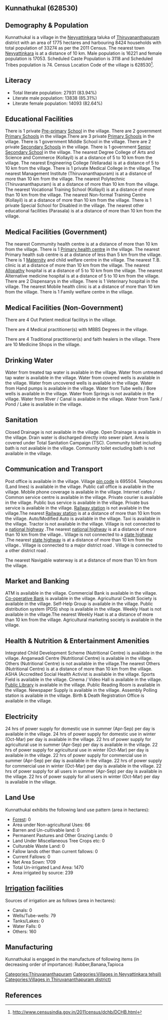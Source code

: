 {{Infobox settlement
| name=Kunnathukal
| native_name=
| native_name_lang=
| other_name=
| nickname=
| settlement_type=Village
| image_skyline=
| image_alt=
| image_caption=
| pushpin_map=India Kerala
| pushpin_label_position=right
| pushpin_map_alt=
| pushpin_map_caption=Location in Kerala, India
| latd=
| latm=
| lats=
| latNS=
| longd=
| longm=
| longs=
| longEW=
| coordinates_display=inline,title
| subdivision_type=Country
| subdivision_name={{flag|India}}
| subdivision_type1=[[States and territories of India|State]]
| subdivision_name1=Kerala 
| subdivision_type2=[[List of districts of India|District]]
| subdivision_name2=Thiruvananthapuram
| subdivision_type3=Tahsil
| subdivision_name3=Neyyattinkara
| website=
| established_title=<!-- Established -->
| established_date=
| founder=
| named_for=
| government_type=
| governing_body=
| unit_pref=Metric=
| area_footnotes=
| area_rank=
| area_total_km2=17.75
| elevation_footnotes=
| elevation_m=
| population_total=33274
| population_as_of=2011
| population_rank=
| population_density_km2=1874
| population_demonym=
| population_footnotes=
| demographics_type1=Languages
| demographics1_title1=Official
| demographics1_info1=[[Malayalam language|Malayalam]]
| timezone1=[[Indian Standard Time|IST]]
| utc_offset1==+5:30
| postal_code_type=[[Postal Index Number|PIN]]
| postal_code=695504
| area_code_type=Telephone code
| area_code=
| registration_plate=
| blank1_name_sec1=Nearest city
| blank1_info_sec1=[[Neyyattinkara]]
| blank2_name_sec1=[[Human sex ratio|Sex ratio]]
| blank2_info_sec1=1051 [[male|♂]]/[[female|♀]]
| blank3_name_sec1=Literacy
| blank3_info_sec1=83.94%
| blank1_name_sec2=[[2011 Census of India|2011 census]] code
| blank1_info_sec2=628530
| footnotes=
}}

== Kunnathukal (628530) ==

== Demography & Population ==

Kunnathukal is a village in the [[Neyyattinkara]] taluka of [[Thiruvananthapuram]] district with an area of 1775 hectares and harbouring 8424 households with total population of 33274 as per the 2011 Census. The nearest town [[Neyyattinkara]] is at a distance of 10 km. Male population is 16221 and female population is 17053. Scheduled Caste Population is 3118 and Scheduled Tribes population is 74. Census Location Code of the village is 628530<ref>http://www.censusindia.gov.in/2011census/dchb/DCHB.html</ref>.


== Literacy ==  
* Total literate population: 27931 (83.94%)
* Literate male population: 13838 (85.31%)
* Literate female population: 14093 (82.64%)


== Educational Facilities ==  
There is 1 private [[Pre-primary]] [[School]] in the village.
There are 2 government [[Primary School]]s in the village.There are 3 private [[Primary School]]s in the village.
There is 1 government Middle School in the village.
There are 2 private [[Secondary School]]s in the village.
There is 1 government [[Senior Secondary School]] in the village.
The nearest Degree College of Arts and Science and Commerce (Kollayil) is at a distance of 5 to 10 km from the village.
The nearest Engineering College (Vellarada) is at a distance of 5 to 10 km from the village.
There is 1 private Medical College in the village.
The nearest Management Institute (Thiruvananthapuram) is at a distance of more than 10 km from the village.
The nearest Polytechnic (Thiruvananthapuram) is at a distance of more than 10 km from the village.
The nearest Vocational Training School (Kollayil) is at a distance of more than 10 km from the village.
The nearest Non-formal Training Centre (Kollayil) is at a distance of more than 10 km from the village.
There is 1 private Special School for Disabled in the village.
The nearest other educational facilities (Parasala) is at a distance of more than 10 km from the village.


== Medical Facilities (Government) ==
The nearest Commumity health centre is at a distance of more than 10 km from the village.
There is 1 [[Primary health centre]] in the village.
The nearest Primary health sub centre is at a distance of less than 5 km from the village.
There is 1 [[Maternity]] and child welfare centre in the village.
The nearest T.B. clinic is at a distance of more than 10 km from the village.
The nearest [[Allopathy]] hospital is at a distance of 5 to 10 km from the village.
The nearest Alternative medicine hospital is at a distance of 5 to 10 km from the village.
There are 2 Dispensarys in the village.
There is 1 Veterinary hospital in the village.
The nearest Mobile health clinic is at a distance of more than 10 km from the village.
There is 1 Family welfare centre in the village.


== Medical Facilities (Non-Government) ==
There are 4 Out Patient medical facilitys in the village.


There are 4 Medical practitioner(s) with MBBS Degrees in the village.


There are 4 Traditional practitioner(s) and faith healers in the village.
There are 10 Medicine Shops in the village.



== Drinking Water ==
Water from treated tap water is available in the village.
Water from untreated tap water is available in the village.
Water from covered wells is available in the village.
Water from uncovered wells is available in the village.
Water from Hand pumps is available in the village.
Water from Tube wells / Bore wells is available in the village.
Water from Springs is not available in the village.
Water from River / Canal is available in the village.
Water from Tank / Pond / Lake is available in the village.


== Sanitation ==
Closed Drainage is not available in the village.
Open Drainage is available in the village.
Drain water is discharged directly into sewer plant.
Area is covered under Total Sanitation Campaign (TSC).
Community toilet including bath is not available in the village.
Community toilet excluding bath is not available in the village.


== Communication and Transport ==
Post office is available in the village.
Village [[pin code]] is 695504.
Telephones (Land lines) is available in the village.
Public call office is available in the village.
Mobile phone coverage is available in the village.
Internet cafes / Common service centre is available in the village.
Private courier is available in the village.
Public bus service is available in the village.
Private bus service is available in the village.
[[Railway station]] is not available in the village.The nearest [[Railway station]] is at a distance of more than 10 km from the village.
Auto/Modified Auto is available in the village.
Taxi is available in the village.
Tractor is not available in the village.
Village is not connected to a [[national highway]] .The nearest [[national highway]] is at a distance of more than 10 km from the village..
Village is not connected to a [[state highway]] .The nearest [[state highway]] is at a distance of more than 10 km from the village..
Village is connected to a major district road    .
Village is connected to a other district road  .



The nearest Navigable waterway is at a distance of more than 10 km from the village.



== Market and Banking ==
ATM is available in the village.
Commercial Bank is available in the village.
[[Co-operative Bank]] is available in the village.
Agricultural Credit Society is available in the village.
Self-Help Group is available in the village.
Public distribution system (PDS) shop is available in the village.
Weekly Haat is not available in the village.The nearest Weekly Haat is at a distance of more than 10 km from the village.
Agricultural marketing society is available in the village.


== Health & Nutrition & Entertainment Amenities ==
Integrated Child Development Scheme (Nutritional Centre) is available in the village.
Anganwadi Centre (Nutritional Centre) is available in the village.
Others (Nutritional Centre) is not available in the village.The nearest Others (Nutritional Centre) is at a distance of more than 10 km from the village.
ASHA (Accredited Social Health Activist is available in the village.
Sports Field is available in the village.
Cinema / Video Hall is available in the village.
[[Public Library]] is available in the village.
Public Reading Room is available in the village.
Newspaper Supply is available in the village.
Assembly Polling station is available in the village.
Birth & Death Registration Office is available in the village.


== Electricity ==
24 hrs of power supply for domestic use in summer (Apr-Sep) per day is available in the village.
24 hrs of power supply for domestic use in winter (Oct-Mar) per day is available in the village.
22 hrs of power supply for agricultural use in summer (Apr-Sep) per day is available in the village.
22 hrs of power supply for agricultural use in winter (Oct-Mar) per day is available in the village.
22 hrs of power supply for commercial use in summer (Apr-Sep) per day is available in the village.
22 hrs of power supply for commercial use in winter (Oct-Mar) per day is available in the village.
22 hrs of power supply for all users in summer (Apr-Sep) per day is available in the village.
22 hrs of power supply for all users in winter (Oct-Mar) per day is available in the village.


== Land Use ==
Kunnathukal exhibits the following land use pattern (area in hectares):
* [[Forest]]: 0
* Area under Non-agricultural Uses: 66
* Barren and Un-cultivable land: 0
* Permanent Pastures and Other Grazing Lands: 0
* Land Under Miscellaneous Tree Crops etc: 0
* Culturable Waste Land: 0
* Fallow lands other than current fallows: 0
* Current Fallows: 0
* Net Area Sown: 1709
* Total Un-irrigated Land Area: 1470
* Area irrigated by source: 239


== [[Irrigation]] facilities ==
Sources of irrigation are as follows (area in hectares):
* Canals: 0
* Wells/Tube-wells: 79
* Tanks/Lakes: 0
* Water Falls: 0
* Others: 160


== Manufacturing ==
Kunnathukal is engaged in the manufacture of following items (in decreasing order of importance): Rubber,Banana,Tapioca


[[Categories:Thiruvananthapuram]]
[[Categories:Villages in Neyyattinkara tehsil)]]
[[Categories:Villages in Thiruvananthapuram district)]]


== References ==
{{Reflist}}


